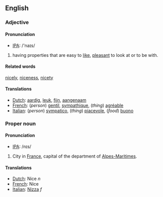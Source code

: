 ==English==
===Adjective===

==== Pronunciation ====
*[[w:IPA|IPA]]: /'naɪs/

#having properties that are easy to [[like]], [[pleasant]] to look at or to be with.

====Related words====
[[nicely]], [[niceness]], [[nicety]]

====Translations====
*[[Dutch]]: [[aardig]], [[leuk]], [[fijn]], [[aangenaam]]
*[[French]]: (''person'') [[gentil]], [[sympathique]], (''thing'') [[agréable]]
*[[Italian]]: (''person'') [[sympatico]], (''thing'') [[piacevole]], (''food'') [[buono]]

===Proper noun===
==== Pronunciation ====
*[[w:IPA|IPA]]: /nɪs/

#City in [[France]], capital of the department of [[Alpes-Maritimes]].

====Translations====
*[[Dutch]]: Nice ''n''
*[[French]]: Nice
*[[Italian]]: [[Nizza]] ''f''